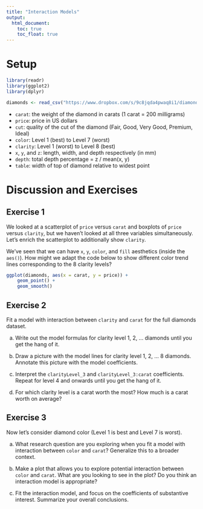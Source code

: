 ```yaml
---
title: "Interaction Models"
output: 
  html_document:
    toc: true
    toc_float: true
---
```


# Setup

```r
library(readr)
library(ggplot2)
library(dplyr)

diamonds <- read_csv("https://www.dropbox.com/s/9c8jqda4pwaq8i1/diamonds.csv?dl=1")
```

- `carat`: the weight of the diamond in carats (1 carat = 200 milligrams)
- `price`: price in US dollars
- `cut`: quality of the cut of the diamond (Fair, Good, Very Good, Premium, Ideal)
- `color`: Level 1 (best) to Level 7 (worst)
- `clarity`: Level 1 (worst) to Level 8 (best)
- `x`, `y`, and `z`: length, width, and depth respectively (in mm)
- `depth`: total depth percentage = z / mean(x, y)
- `table`: width of top of diamond relative to widest point

# Discussion and Exercises

## Exercise 1

We looked at a scatterplot of `price` versus `carat` and boxplots of `price` versus `clarity`, but we haven't looked at all three variables simultaneously. Let's enrich the scatterplot to additionally show `clarity`.

We've seen that we can have `x`, `y`, `color`, and `fill` aesthetics (inside the `aes()`). How might we adapt the code below to show different color trend lines corresponding to the 8 clarity levels?

```r
ggplot(diamonds, aes(x = carat, y = price)) +
    geom_point() +
    geom_smooth()
```



## Exercise 2

Fit a model with interaction between `clarity` and `carat` for the full diamonds dataset.

a. Write out the model formulas for clarity level 1, 2, ... diamonds until you get the hang of it.

b. Draw a picture with the model lines for clarity level 1, 2, ... 8 diamonds. Annotate this picture with the model coefficients.

c. Interpret the `clarityLevel_3` and `clarityLevel_3:carat` coefficients. Repeat for level 4 and onwards until you get the hang of it.

d. For which clarity level is a carat worth the most? How much is a carat worth on average?






## Exercise 3

Now let's consider diamond color (Level 1 is best and Level 7 is worst).

a. What research question are you exploring when you fit a model with interaction between `color` and `carat`? Generalize this to a broader context.

b. Make a plot that allows you to explore potential interaction between `color` and `carat`. What are you looking to see in the plot? Do you think an interaction model is appropriate?

c. Fit the interaction model, and focus on the coefficients of substantive interest. Summarize your overall conclusions.

















